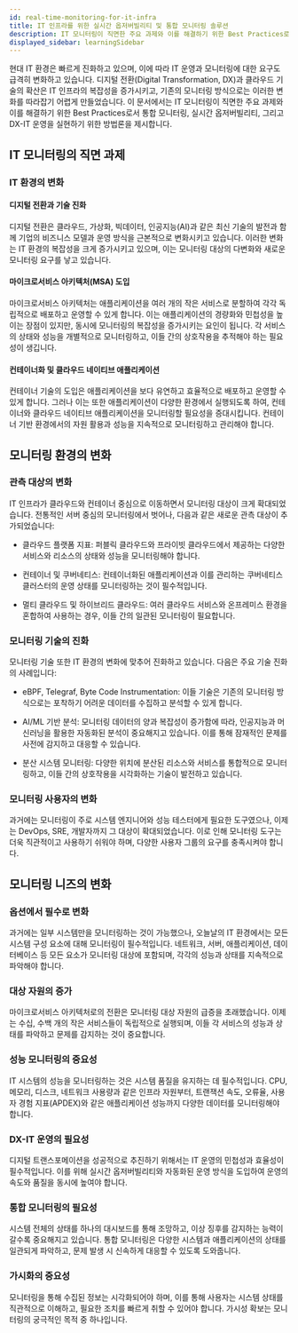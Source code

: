 ```yaml
---
id: real-time-monitoring-for-it-infra
title: IT 인프라를 위한 실시간 옵저버빌리티 및 통합 모니터링 솔루션
description: IT 모니터링이 직면한 주요 과제와 이를 해결하기 위한 Best Practices로서 통합 모니터링, 실시간 옵저버빌리티, 그리고 DX-IT 운영을 실현하기 위한 방법론을 제시합니다.
displayed_sidebar: learningSidebar
---
```


현대 IT 환경은 빠르게 진화하고 있으며, 이에 따라 IT 운영과 모니터링에 대한 요구도 급격히 변화하고 있습니다. 디지털 전환(Digital Transformation, DX)과 클라우드 기술의 확산은 IT 인프라의 복잡성을 증가시키고, 기존의 모니터링 방식으로는 이러한 변화를 따라잡기 어렵게 만들었습니다. 이 문서에서는 IT 모니터링이 직면한 주요 과제와 이를 해결하기 위한 Best Practices로서 통합 모니터링, 실시간 옵저버빌리티, 그리고 DX-IT 운영을 실현하기 위한 방법론을 제시합니다.

## IT 모니터링의 직면 과제

### IT 환경의 변화

#### 디지털 전환과 기술 진화

디지털 전환은 클라우드, 가상화, 빅데이터, 인공지능(AI)과 같은 최신 기술의 발전과 함께 기업의 비즈니스 모델과 운영 방식을 근본적으로 변화시키고 있습니다. 이러한 변화는 IT 환경의 복잡성을 크게 증가시키고 있으며, 이는 모니터링 대상의 다변화와 새로운 모니터링 요구를 낳고 있습니다.

#### 마이크로서비스 아키텍처(MSA) 도입

마이크로서비스 아키텍처는 애플리케이션을 여러 개의 작은 서비스로 분할하여 각각 독립적으로 배포하고 운영할 수 있게 합니다. 이는 애플리케이션의 경량화와 민첩성을 높이는 장점이 있지만, 동시에 모니터링의 복잡성을 증가시키는 요인이 됩니다. 각 서비스의 상태와 성능을 개별적으로 모니터링하고, 이들 간의 상호작용을 추적해야 하는 필요성이 생깁니다.

#### 컨테이너화 및 클라우드 네이티브 애플리케이션

컨테이너 기술의 도입은 애플리케이션을 보다 유연하고 효율적으로 배포하고 운영할 수 있게 합니다. 그러나 이는 또한 애플리케이션이 다양한 환경에서 실행되도록 하여, 컨테이너와 클라우드 네이티브 애플리케이션을 모니터링할 필요성을 증대시킵니다. 컨테이너 기반 환경에서의 자원 활용과 성능을 지속적으로 모니터링하고 관리해야 합니다.

## 모니터링 환경의 변화

### 관측 대상의 변화

IT 인프라가 클라우드와 컨테이너 중심으로 이동하면서 모니터링 대상이 크게 확대되었습니다. 전통적인 서버 중심의 모니터링에서 벗어나, 다음과 같은 새로운 관측 대상이 추가되었습니다:

* 클라우드 플랫폼 지표: 퍼블릭 클라우드와 프라이빗 클라우드에서 제공하는 다양한 서비스와 리소스의 상태와 성능을 모니터링해야 합니다.

* 컨테이너 및 쿠버네티스: 컨테이너화된 애플리케이션과 이를 관리하는 쿠버네티스 클러스터의 운영 상태를 모니터링하는 것이 필수적입니다.

* 멀티 클라우드 및 하이브리드 클라우드: 여러 클라우드 서비스와 온프레미스 환경을 혼합하여 사용하는 경우, 이들 간의 일관된 모니터링이 필요합니다.

### 모니터링 기술의 진화

모니터링 기술 또한 IT 환경의 변화에 맞추어 진화하고 있습니다. 다음은 주요 기술 진화의 사례입니다:

* eBPF, Telegraf, Byte Code Instrumentation: 이들 기술은 기존의 모니터링 방식으로는 포착하기 어려운 데이터를 수집하고 분석할 수 있게 합니다.

* AI/ML 기반 분석: 모니터링 데이터의 양과 복잡성이 증가함에 따라, 인공지능과 머신러닝을 활용한 자동화된 분석이 중요해지고 있습니다. 이를 통해 잠재적인 문제를 사전에 감지하고 대응할 수 있습니다.

* 분산 시스템 모니터링: 다양한 위치에 분산된 리소스와 서비스를 통합적으로 모니터링하고, 이들 간의 상호작용을 시각화하는 기술이 발전하고 있습니다.

### 모니터링 사용자의 변화

과거에는 모니터링이 주로 시스템 엔지니어와 성능 테스터에게 필요한 도구였으나, 이제는 DevOps, SRE, 개발자까지 그 대상이 확대되었습니다. 이로 인해 모니터링 도구는 더욱 직관적이고 사용하기 쉬워야 하며, 다양한 사용자 그룹의 요구를 충족시켜야 합니다.

## 모니터링 니즈의 변화

### 옵션에서 필수로 변화

과거에는 일부 시스템만을 모니터링하는 것이 가능했으나, 오늘날의 IT 환경에서는 모든 시스템 구성 요소에 대해 모니터링이 필수적입니다. 네트워크, 서버, 애플리케이션, 데이터베이스 등 모든 요소가 모니터링 대상에 포함되며, 각각의 성능과 상태를 지속적으로 파악해야 합니다.

### 대상 자원의 증가

마이크로서비스 아키텍처로의 전환은 모니터링 대상 자원의 급증을 초래했습니다. 이제는 수십, 수백 개의 작은 서비스들이 독립적으로 실행되며, 이들 각 서비스의 성능과 상태를 파악하고 문제를 감지하는 것이 중요합니다.

### 성능 모니터링의 중요성

IT 시스템의 성능을 모니터링하는 것은 시스템 품질을 유지하는 데 필수적입니다. CPU, 메모리, 디스크, 네트워크 사용량과 같은 인프라 자원부터, 트랜잭션 속도, 오류율, 사용자 경험 지표(APDEX)와 같은 애플리케이션 성능까지 다양한 데이터를 모니터링해야 합니다.

### DX-IT 운영의 필요성

디지털 트랜스포메이션을 성공적으로 추진하기 위해서는 IT 운영의 민첩성과 효율성이 필수적입니다. 이를 위해 실시간 옵저버빌리티와 자동화된 운영 방식을 도입하여 운영의 속도와 품질을 동시에 높여야 합니다.

### 통합 모니터링의 필요성

시스템 전체의 상태를 하나의 대시보드를 통해 조망하고, 이상 징후를 감지하는 능력이 갈수록 중요해지고 있습니다. 통합 모니터링은 다양한 시스템과 애플리케이션의 상태를 일관되게 파악하고, 문제 발생 시 신속하게 대응할 수 있도록 도와줍니다.

### 가시화의 중요성

모니터링을 통해 수집된 정보는 시각화되어야 하며, 이를 통해 사용자는 시스템 상태를 직관적으로 이해하고, 필요한 조치를 빠르게 취할 수 있어야 합니다. 가시성 확보는 모니터링의 궁극적인 목적 중 하나입니다.